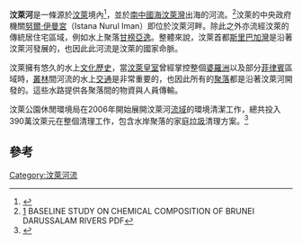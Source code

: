 {{Infobox river 
| name            = 汶萊河<br>Brunei River
| image_name      = Brunei 01.JPG
| image_size      = 250
| image_alt       =
| caption         = 
| image_map       = 
| map_size        = 
| map_alt         =
| map_caption     = 
| origin          = 卡爾河、利茅瑪尼斯河交會口
| mouth           = [[南中國海|南中國海]] [[汶萊灣|汶萊灣]]
| progression     = 
| basin_countries = {{汶萊}}
| location        = 
| length          = {{convert|41|km|abbr=on}}
| elevation       = 
| mouth_elevation = 0
| discharge       = 
| watershed       = {{convert|765|km2|abbr=on}}
| river_system    = 汶萊河
| left_tribs      = 巴托河
| right_tribs     = 大灣河、凱德陽河
}}
'''汶萊河'''是一條源於[[汶萊|汶萊]]境內<ref>{{Cite web |url=http://www.britannica.com/EBchecked/topic/610664/Tutong |title=hydrology of Brunei |access-date=2016-01-20 |archive-date=2013-10-03 |archive-url=https://web.archive.org/web/20131003050544/http://www.britannica.com/EBchecked/topic/610664/Tutong |dead-url=no }}</ref>，並於[[南中國海|南中國海]][[汶萊灣|汶萊灣]]出海的河流。<ref>[http://bura.brunel.ac.uk/bitstream/2438/4820/3/FulltextThesis_Part1.pdf]{{dead link|date=2018年1月 |bot=InternetArchiveBot |fix-attempted=yes }} BASELINE STUDY ON CHEMICAL COMPOSITION OF BRUNEI DARUSSALAM RIVERS PDF</ref>汶萊的中央政府機關[[努爾·伊曼宮|努爾·伊曼宮]]（Istana Nurul Iman）即位於汶萊河畔。除此之外亦流經汶萊的傳統居住宅區域，例如水上聚落[[甘榜亞逸|甘榜亞逸]]。整體來說，汶萊首都[[斯里巴加灣|斯里巴加灣]]是沿著汶萊河發展的，也因此此河流是汶萊的國家命脈。

汶萊擁有悠久的水上[[文化|文化]][[歷史|歷史]]，當[[汶萊蘇丹|汶萊皇室]]曾經掌控整個[[婆羅洲|婆羅洲]]以及部分[[菲律賓|菲律賓]]區域時，[[叢林|叢林]]間河流的水上[[交通|交通]]是非常重要的，也因此所有的[[聚落|聚落]]都是沿著汶萊河開發的。這些水路提供各聚落間的物資與人員傳輸。

汶萊公園休閒環境局在2006年開始展開汶萊河[[流域|流域]]的環境清潔工作，總共投入390萬汶萊元在整個清理工作，包含水岸聚落的家庭[[垃圾|垃圾]]清理方案。<ref>{{Cite web |url=http://www.bt.com.bn/news-national/2010/09/02/brunei-river-water-quality-very-bad |title=Brunei River water quality 'very bad' |access-date=2016-01-20 |archive-date=2016-09-16 |archive-url=https://web.archive.org/web/20160916054134/http://www.bt.com.bn/news-national/2010/09/02/brunei-river-water-quality-very-bad |dead-url=no }}</ref>

==參考==
{{REFLIST}}

[[Category:汶萊河流|Category:汶萊河流]]
